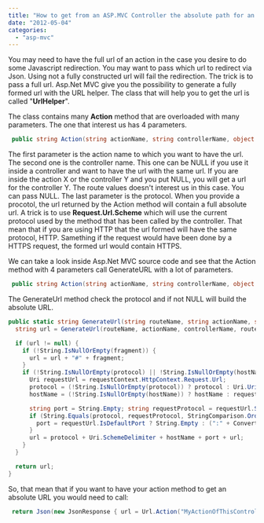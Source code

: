 ```yaml
---
title: "How to get from an ASP.MVC Controller the absolute path for an action?"
date: "2012-05-04"
categories: 
  - "asp-mvc"
---
```


You may need to have the full url of an action in the case you desire to do some Javascript redirection. You may want to pass which url to redirect via Json. Using not a fully constructed url will fail the redirection. The trick is to pass a full url. Asp.Net MVC give you the possibility to generate a fully formed url with the URL helper. The class that will help you to get the url is called "**UrlHelper**".

The class contains many **Action** method that are overloaded with many parameters. The one that interest us has 4 parameters.


```csharp
 public string Action(string actionName, string controllerName, object routeValues, string protocol) { //... } 
```

The first parameter is the action name to which you want to have the url. The second one is the controller name. This one can be NULL if you use it inside a controller and want to have the url with the same url. If you are inside the action X or the controller Y and you put NULL, you will get a url for the controller Y. The route values doesn't interest us in this case. You can pass NULL. The last parameter is the protocol. When you provide a procotol, the url returned by the Action method will contain a full absolute url. A trick is to use **Request.Url.Scheme** which will use the current protocol used by the method that has been called by the controller. That mean that if you are using HTTP that the url formed will have the same protocol, HTTP. Samething if the request would have been done by a HTTPS request, the formed url would contain HTTPS.

We can take a look inside Asp.Net MVC source code and see that the Action method with 4 parameters call GenerateURL with a lot of parameters. 
```csharp
 public string Action(string actionName, string controllerName, object routeValues, string protocol) { return GenerateUrl(null /* routeName */, actionName, controllerName, protocol, null /* hostName */, null /* fragment */, new RouteValueDictionary(routeValues), RouteCollection, RequestContext, true /* includeImplicitMvcValues */); } 
```

The GenerateUrl method check the protocol and if not NULL will build the absolute URL. 
```csharp
public static string GenerateUrl(string routeName, string actionName, string controllerName, string protocol, string hostName, string fragment, RouteValueDictionary routeValues, RouteCollection routeCollection, RequestContext requestContext, bool includeImplicitMvcValues) { 
  string url = GenerateUrl(routeName, actionName, controllerName, routeValues, routeCollection, requestContext, includeImplicitMvcValues);

  if (url != null) { 
    if (!String.IsNullOrEmpty(fragment)) { 
      url = url + "#" + fragment; 
    } 
    if (!String.IsNullOrEmpty(protocol) || !String.IsNullOrEmpty(hostName)) { 
      Uri requestUrl = requestContext.HttpContext.Request.Url; 
      protocol = (!String.IsNullOrEmpty(protocol)) ? protocol : Uri.UriSchemeHttp; 
      hostName = (!String.IsNullOrEmpty(hostName)) ? hostName : requestUrl.Host;

      string port = String.Empty; string requestProtocol = requestUrl.Scheme; 
      if (String.Equals(protocol, requestProtocol, StringComparison.OrdinalIgnoreCase)) { 
        port = requestUrl.IsDefaultPort ? String.Empty : (":" + Convert.ToString(requestUrl.Port, CultureInfo.InvariantCulture)); 
      }
      url = protocol + Uri.SchemeDelimiter + hostName + port + url; 
    } 
  }

  return url; 
} 
``` 
So, that mean that if you want to have your action method to get an absolute URL you would need to call:


```csharp
 return Json(new JsonResponse { url = Url.Action("MyActionOfThisController", null, null, Request.Url.Scheme)}); 
```
